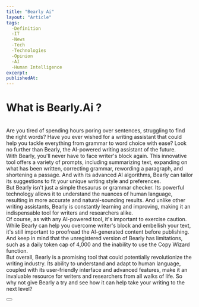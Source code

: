 ```yaml
---
title: "Bearly Ai"
layout: "Article"
tags: 
  -Definition
  -IT
  -News
  -Tech
  -Technologies
  -Opinion
  -AI
  -Human Intelligence
excerpt:
publishedAt:
---
```


# What is Bearly.Ai ?
<br />
Are you tired of spending hours poring over sentences, struggling to find the right words? Have you ever wished for a writing assistant that could help you tackle everything from grammar to word choice with ease? Look no further than Bearly, the AI-powered writing assistant of the future.
<br />
With Bearly, you'll never have to face writer's block again. This innovative tool offers a variety of prompts, including summarizing text, expanding on what has been written, correcting grammar, rewording a paragraph, and shortening a passage. And with its advanced AI algorithms, Bearly can tailor its suggestions to fit your unique writing style and preferences.
<br />
But Bearly isn't just a simple thesaurus or grammar checker. Its powerful technology allows it to understand the nuances of human language, resulting in more accurate and natural-sounding results. And unlike other writing assistants, Bearly is constantly learning and improving, making it an indispensable tool for writers and researchers alike.
<br />
Of course, as with any AI-powered tool, it's important to exercise caution. While Bearly can help you overcome writer's block and embellish your text, it's still important to proofread the AI-generated content before publishing. And keep in mind that the unregistered version of Bearly has limitations, such as a daily token cap of 4,000 and the inability to use the Copy Wizard function.
<br />
But overall, Bearly is a promising tool that could potentially revolutionize the writing industry. Its ability to understand and adapt to human language, coupled with its user-friendly interface and advanced features, make it an invaluable resource for writers and researchers from all walks of life. So why not give Bearly a try and see how it can help take your writing to the next level?
<br />
<br />
<Button
  address="https://bearly.ai/"
  text="Link to Bearly.Ai"
/>